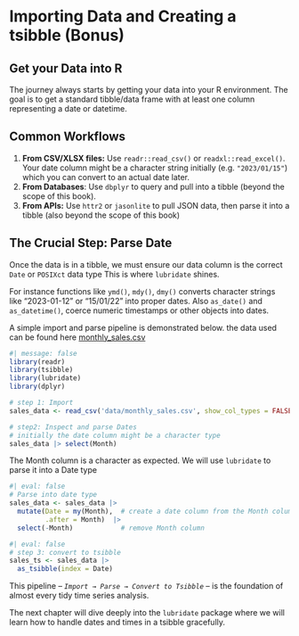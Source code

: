 # Importing Data and Creating a tsibble (Bonus) {#sec-importing-data-and-creating-a-tsibble}

## Get your Data into R

The journey always starts by getting your data into your R environment. The goal is to get a standard tibble/data frame with at least one column representing a date or datetime.

## Common Workflows

1.  **From CSV/XLSX files:** Use `readr::read_csv()` or `readxl::read_excel()`. Your date column might be a character string initially (e.g. `"2023/01/15"`) which you can convert to an actual date later.
2.  **From Databases**: Use `dbplyr` to query and pull into a tibble (beyond the scope of this book).
3.  **From APIs:** Use `httr2` or `jasonlite` to pull JSON data, then parse it into a tibble (also beyond the scope of this book)

## The Crucial Step: Parse Date

Once the data is in a tibble, we must ensure our data column is the correct `Date` or `POSIXct` data type This is where `lubridate` shines.

For instance functions like `ymd()`, `mdy()`, `dmy()` converts character strings like "2023-01-12" or "15/01/22" into proper dates. Also `as_date()` and `as_datetime()`, coerce numeric timestamps or other objects into dates.

A simple import and parse pipeline is demonstrated below. the data used can be found here [monthly_sales.csv](https://github.com/gkagyen/tstidyway/blob/main/data/monthly_sales.csv)

```r
#| message: false
library(readr)
library(tsibble)
library(lubridate)
library(dplyr)

# step 1: Import
sales_data <- read_csv('data/monthly_sales.csv', show_col_types = FALSE)

# step2: Inspect and parse Dates
# initially the date column might be a character type
sales_data |> select(Month)
```

The Month column is a character as expected. We will use `lubridate` to parse it into a Date type

```r
#| eval: false
# Parse into date type
sales_data <- sales_data |> 
  mutate(Date = my(Month),  # create a date column from the Month column
         .after = Month)  |> 
  select(-Month)            # remove Month column
```

```r
#| eval: false
# step 3: convert to tsibble
sales_ts <- sales_data |> 
  as_tsibble(index = Date)
```

This pipeline – *`Import → Parse → Convert to Tsibble`* – is the foundation of almost every tidy time series analysis.

The next chapter will dive deeply into the `lubridate` package where we will learn how to handle dates and times in a tsibble gracefully.
